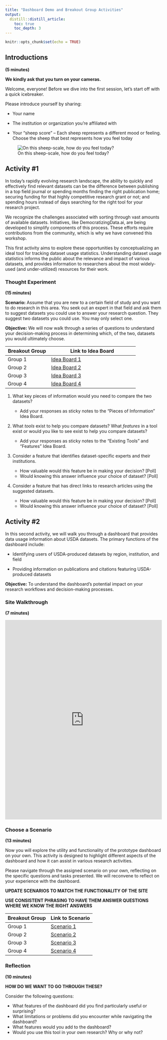 ```yaml
---
title: "Dashboard Demo and Breakout Group Activities"
output: 
  distill::distill_article:
    toc: true
    toc_depth: 3
---
```


```r
knitr::opts_chunk$set(echo = TRUE)
```

## Introductions 

**(5 minutes)**

**We kindly ask that you turn on your cameras.**

Welcome, everyone! Before we dive into the first session, let's start off with a quick icebreaker. 

Please introduce yourself by sharing:

- Your name

- The institution or organization you're affiliated with

- Your "sheep score" – Each sheep represents a different mood or feeling. Choose the sheep that best represents how you feel today

![On this sheep-scale, how do you feel today?](sheep.jpg)

## Activity #1 

In today’s rapidly evolving research landscape, the ability to quickly and effectively find relevant datasets can be the difference between publishing in a top field journal or spending months finding the right publication home; securing funding for that highly competitive research grant or not; and spending hours instead of days searching for the right tool for your research project. 

We recognize the challenges associated with sorting through vast amounts of available datasets. Initiatives, like DemocratizingData.ai, are being developed to simplify components of this process. These efforts require contributions from the community, which is why we have convened this workshop.

This first activity aims to explore these opportunities by conceptualizing an ideal tool for tracking dataset usage statistics. Understanding dataset usage statistics informs the public about the relevance and impact of various datasets, and provides information to researchers about the most widely-used (and under-utilized) resources for their work. 

<!--
Through this first activity, we will delve into how such a tool could transform your research workflows, enhance collaboration opportunities, and significantly improve research outcomes.
-->

### Thought Experiment

**(15 minutes)**
<!--
***Imagine a tool that could instantly reveal the datasets, researchers, institutions, and focus areas behind the publications driving your research. How much time could you save, and how could this change the way you approach your research?***
As we begin this thought experiment, consider yourself not just as a user, but as a key contributor whose insights could significantly influence the development of this dashboard.
-->

**Scenario:** Assume that you are new to a certain field of study and you want to do research in this area. You seek out an expert in that field and ask them to suggest datasets you could use to answer your research question. They suggest two datasets you could use. You may only select one.

**Objective:** We will now walk through a series of questions to understand your decision-making process in determining which, of the two, datasets you would ultimately choose.


| Breakout Group   | Link to Idea Board | 
|--------|----------------|
| Group 1  | [Idea Board 1](https://ideaboardz.com/for/Group%201/5264531)         | 
| Group 2  | [Idea Board 2](https://ideaboardz.com/for/Group%202/5264537)         | 
| Group 3  | [Idea Board 3](https://ideaboardz.com/for/Group%203/5264539)         | 
| Group 4  | [Idea Board 4](https://ideaboardz.com/for/Group%204/5264540)         | 


1. What key pieces of information would you need to compare the two datasets?

    - Add your responses as sticky notes to the "Pieces of Information" Idea Board.

2. What *tools* exist to help you compare datasets? What *features* in a tool exist or would you like to see exist to help you compare datasets? 

    - Add your responses as sticky notes to the "Existing Tools" and "Features" Idea Board.

3. Consider a feature that identifies dataset-specific experts and their institutions.

    - How valuable would this feature be in making your decision? [Poll]
    - Would knowing this answer influence your choice of dataset? [Poll]

4. Consider a feature that has direct links to research articles using the suggested datasets.

    - How valuable would this feature be in making your decision? [Poll]
    - Would knowing this answer influence your choice of dataset? [Poll]

<!--
5. Consider a feature that has direct links to research articles using the suggested datasets.
   - How valuable would this feature be in making your decision?
   - In what ways could this information offer insights?
   - Would knowing this answer influence your choice of dataset?
   
### Reflect on Your Current Process

1. **Identify Your Needs**
   - Reflect on the last time you were in search of data for your research. What were the key pieces of information you were trying to find?
   - Modality: List - white board with sticky notes (on your own)
   - Time Limit: 
   

2. **Understand Your Motivations**
   - Why were you searching for this data? 
   - What questions were you asking yourself during this process?
   - Modality: Discussion (while looking at the list)
   - Time Limit: 
   
   Examples:
     - Were you looking to see how others have used the dataset?
     - Were you curious about the publications or researchers associated with the dataset?

### Envisioning the Ideal Tool

3. **Time-Saving Features**
   - Given the piece of information in question #1, what feature would save you time or enhance your search to find the ideal dataset? 
   - How would this features change your research process?
   - Modality: Board that is discussion-based
   - Time Limit: *how do we get at this quickly while brainstorming?*

4. **Broadening Your Research Network**
   - Consider how a tool that identifies data experts and institutions involved in similar research areas could impact your work. 
   - Would this facilitate collaboration? 
   - Would it offer new insights?
   - Modality: Poll

5. **Access to Publications**
   - How valuable would it be to have direct links to research articles using specific USDA datasets? 
   - Would this influence your choice of datasets?
   - Modality: Poll
   
-->

## Activity #2 

In this second activity, we will walk you through a dashboard that provides data usage information about USDA datasets. The primary functions of the dashboard include:

- Identifying users of USDA-produced datasets by region, institution, and field

- Providing information on publications and citations featuring USDA-produced datasets

**Objective:** To understand the dashboard's potential impact on your research workflows and decision-making processes. 

### Site Walkthrough 

**(7 minutes)**

<iframe src="https://scribehow.com/embed/Access_USDA_Data_Usage_Dashboards_for_Research_Analysis__xNPUiaS3QMeTl187zzpacQ" width="100%" height="640" allowfullscreen frameborder="0"></iframe>


### Choose a Scenario 

**(13 minutes)**

Now you will explore the utility and functionality of the prototype dashboard on your own. This activity is designed to highlight different aspects of the dashboard and how it can assist in various research activities.

Please navigate through the assigned scenario on your own, reflecting on the specific questions and tasks presented. We will reconvene to reflect on your experience with the dashboard.

**UPDATE SCENARIOS TO MATCH THE FUNCTIONALITY OF THE SITE**

**USE CONSISTENT PHRASING TO HAVE THEM ANSWER QUESTIONS WHERE WE KNOW THE RIGHT ANSWERS**


| Breakout Group   | Link to Scenario | 
|--------|----------------|
| Group 1  | [Scenario 1](scenario.html")         | 
| Group 2  | [Scenario 2](scenario.html")         | 
| Group 3  | [Scenario 3](scenario.html")         | 
| Group 4  | [Scenario 4](scenario.html")         | 

<!--
<div class="row"> 
<div class="col-4"> <a href="scenario1.html" class="btn btn-primary btn-block">Group 1</a> </div> 
<div class="col-4"> <a href="scenario2.html" class="btn btn-primary btn-block">Group 2</a> </div> 
<div class="col-4"> <a href="scenario3.html" class="btn btn-primary btn-block">Group 3</a> </div> 
<div class="col-4"> <a href="scenario4.html" class="btn btn-primary btn-block">Group 4</a> </div> 
</div> <br>
-->

### Reflection 

**(10 minutes)**

**HOW DO WE WANT TO GO THROUGH THESE?**

Consider the following questions:

- What features of the dashboard did you find particularly useful or surprising?
- What limitations or problems did you encounter while navigating the dashboard?
- What features would you add to the dashboard?
- Would you use this tool in your own research? Why or why not?

<!--
- What additional functionalities would you like to see in this tool?
-->


<!--===================================-->
<div style="padding-bottom: 60px;"></div>

<!-- Back to Top Button -->
<div id="back-to-top" style="position: fixed; bottom: 20px; right: 20px; display: none;">
  <a href="#top" onclick="document.body.scrollTop = 0; document.documentElement.scrollTop = 0; return false;" style="text-decoration: none; color: white; background-color: black; padding: 10px;">Back to Top</a>
</div>

<script>
window.onscroll = function() {scrollFunction()};

function scrollFunction() {
  if (document.body.scrollTop > 20 || document.documentElement.scrollTop > 20) {
    document.getElementById("back-to-top").style.display = "block";
  } else {
    document.getElementById("back-to-top").style.display = "none";
  }
}
</script>
<!--===================================-->
